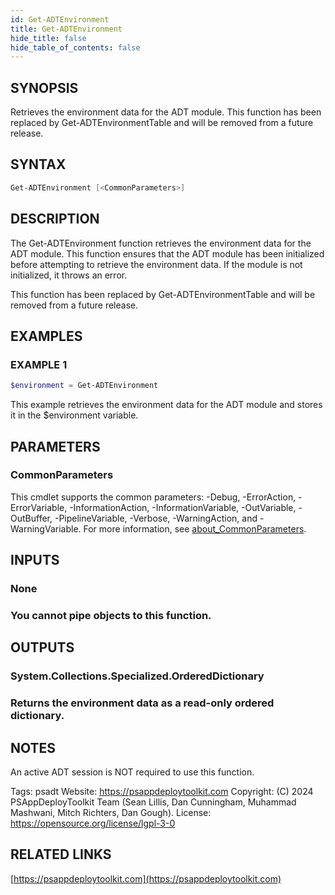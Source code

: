 ```yaml
---
id: Get-ADTEnvironment
title: Get-ADTEnvironment
hide_title: false
hide_table_of_contents: false
---
```


## SYNOPSIS

Retrieves the environment data for the ADT module.
This function has been replaced by Get-ADTEnvironmentTable and will be removed from a future release.

## SYNTAX

```powershell
Get-ADTEnvironment [<CommonParameters>]
```

## DESCRIPTION

The Get-ADTEnvironment function retrieves the environment data for the ADT module.
This function ensures that the ADT module has been initialized before attempting to retrieve the environment data.
If the module is not initialized, it throws an error.

This function has been replaced by Get-ADTEnvironmentTable and will be removed from a future release.

## EXAMPLES

### EXAMPLE 1

```powershell
$environment = Get-ADTEnvironment
```

This example retrieves the environment data for the ADT module and stores it in the $environment variable.

## PARAMETERS

### CommonParameters

This cmdlet supports the common parameters: -Debug, -ErrorAction, -ErrorVariable, -InformationAction, -InformationVariable, -OutVariable, -OutBuffer, -PipelineVariable, -Verbose, -WarningAction, and -WarningVariable. For more information, see [about_CommonParameters](http://go.microsoft.com/fwlink/?LinkID=113216).

## INPUTS

### None

### You cannot pipe objects to this function.
## OUTPUTS

### System.Collections.Specialized.OrderedDictionary

### Returns the environment data as a read-only ordered dictionary.
## NOTES
An active ADT session is NOT required to use this function.

Tags: psadt
Website: https://psappdeploytoolkit.com
Copyright: (C) 2024 PSAppDeployToolkit Team (Sean Lillis, Dan Cunningham, Muhammad Mashwani, Mitch Richters, Dan Gough).
License: https://opensource.org/license/lgpl-3-0

## RELATED LINKS

[https://psappdeploytoolkit.com](https://psappdeploytoolkit.com)
